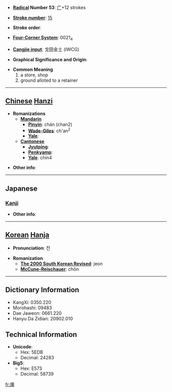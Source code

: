 * '''[[Wiktionary:Chinese radical index| Radical]] Number 53''': [[Wiktionary:Chinese radical index 广|广]]+12 strokes

* '''[[Wiktionary:Chinese total strokes index|Stroke number]]''': [[Wiktionary:Chinese total strokes index 15|15]]

* '''Stroke order''': 

* '''[[Wiktionary:Chinese four corner index|Four-Corner System]]''': 0021<sub>4</sub>

* '''[[Wiktionary:Chinese Cangjie index|Cangjie input]]''': 戈田金土 (IWCG)

* '''Graphical Significance and Origin''': 

* '''Common Meaning'''
*#a store, shop
*# ground alloted to a retainer


----

== [[Chinese]] [[Hanzi]] ==

* '''Romanizations'''
** '''[[Mandarin]]'''
*** '''[[Pinyin]]''': chán (chan2)
*** '''[[Wade-Giles]]''': ch'an<sup>2</sup>
*** '''[[Yale]]''': 
** '''[[Cantonese]]'''
*** '''[[Jyutping]]''':
*** '''[[Penkyamp]]''': 
*** '''[[Yale]]''': chin4

* '''Other info''': 

----

==Japanese==
===[[Kanji]]===
{{kanji|on readings=[[てん]] (ten)
|kun readings=[[やしき]] (yashiki), [[みせ]] (mise)
}}

* '''Other info''':  

----

== [[Korean]] [[Hanja]] ==

* '''Pronunciation''': 전

* '''Romanization'''
** '''[[The 2000 South Korean Revised Romanization|The 2000 South Korean Revised]]''': jeon
** '''[[McCune-Reischauer]]''': chŏn

----

== Dictionary Information ==

* KangXi: 0350.220
* Morohashi: 09483
* Dae Jaweon: 0661.220
* Hanyu Da Zidian: 20902.010

== Technical Information ==

* '''Unicode''':
** Hex: 5EDB
** Decimal: 24283
* '''Big5''':
** Hex: E573
** Decimal: 58739

[[fr:廛]]